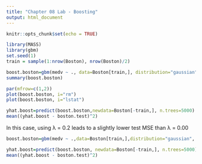 ```yaml
---
title: "Chapter 08 Lab - Boosting"
output: html_document
---
```


```r
knitr::opts_chunk$set(echo = TRUE)
```


```r
library(MASS)
library(gbm)
set.seed(1)
train = sample(1:nrow(Boston), nrow(Boston)/2)

boost.boston=gbm(medv ~ ., data=Boston[train,], distribution="gaussian", n.trees=5000, interaction.depth=4)
summary(boost.boston)
```

```r
par(mfrow=c(1,2))
plot(boost.boston, i="rm") 
plot(boost.boston, i="lstat")
```

```r
yhat.boost=predict(boost.boston,newdata=Boston[-train,], n.trees=5000)
mean((yhat.boost - boston.test)^2)
```


In this case, using λ = 0.2 leads to a slightly lower test MSE than λ = 0.00

```r
boost.boston=gbm(medv ~ .,data=Boston[train,],distribution="gaussian", n.trees=5000, interaction.depth=4, shrinkage =0.2, verbose=F)

yhat.boost=predict(boost.boston, newdata=Boston[-train,], n.trees=5000)
mean((yhat.boost - boston.test)^2)
```

